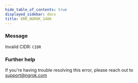 ```yaml
---
hide_table_of_contents: true
displayed_sidebar: docs
title: ERR_NGROK_1406
---
```


### Message

Invalid CIDR: `CIDR`

<ErrorDetails />

### Further help

If you're having trouble resolving this error, please reach out to [support@ngrok.com](mailto:support@ngrok.com?subject=Help%20with%20ERR_NGROK_1406)
